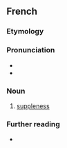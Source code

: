 ==French==

===Etymology===
{{suffix|fr|souple|esse}}

===Pronunciation===
* {{fr-IPA}}
* {{audio|Fr-souplesse.ogg|Audio (la souplesse)|lang=fr}}

===Noun===
{{fr-noun|f}}

# [[suppleness]]

===Further reading===
* {{R:TLFi}}